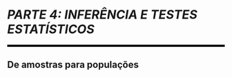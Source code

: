 
```{=latex}
\cftaddtitleline{toc}{chapter}{\rule{\textwidth}{0.4pt}}{}
```

# *PARTE 4: INFERÊNCIA E TESTES ESTATÍSTICOS* {#parte-4 .unnumbered}

<!--script for generating HORIZONTAL LINE-->
<hr style="height:5px;border-width:0;color:black;background-color:black">

## De amostras para populações {.unnumbered}

```{=latex}
\markboth{}{}
\par\noindent\rule{\textwidth}{0.05in}
```
